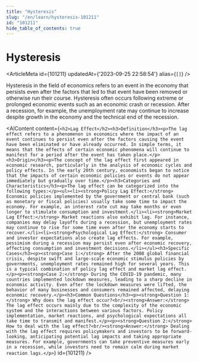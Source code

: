 ```yaml
---
title: "Hysteresis"
slug: "/en/learn/hysteresis-101211"
id: "101211"
hide_table_of_contents: true
---
```



# Hysteresis

<ArticleMeta id={101211} updatedAt={'2023-09-25 22:58:54'} alias={`[]`} />
<div className='border-solid border-b border-t-0 my-4 border-[var(--ifm-color-gray-300)]' />

Hysteresis in the field of economics refers to an event in the economy that persists even after the factors that led to that event have been removed or otherwise run their course. Hysteresis often occurs following extreme or prolonged economic events such as an economic crash or recession. After a recession, for example, the unemployment rate may continue to increase despite growth in the economy and the technical end of the recession.

<AIContent content={`<h2>Lag Effect</h2><h3>Definition</h3><p>The lag effect refers to a phenomenon in economics where the impact of an event continues to persist even after the factors causing the event have been eliminated or have already occurred. In simple terms, it means that the effects of certain economic phenomena will continue to manifest for a period after the event has taken place.</p><h3>Origin</h3><p>The concept of the lag effect first appeared in economic research, particularly in the analysis of economic cycles and policy effects. In the early 20th century, economists began to notice that the impacts of certain economic policies or events do not appear immediately but gradually over time.</p><h3>Categories and Characteristics</h3><p>The lag effect can be categorized into the following types:</p><ul><li><strong>Policy Lag Effect:</strong> Economic policies implemented by the government or central bank (such as monetary or fiscal policies) usually take some time to impact the economy. For example, an interest rate cut may take months or even longer to stimulate consumption and investment.</li><li><strong>Market Lag Effect:</strong> Market reactions also exhibit lag. For instance, companies may delay layoffs during a recession, but unemployment rates may continue to rise for some time even after the economy starts to recover.</li><li><strong>Psychological Lag Effect:</strong> Consumer and investor expectations also create lag effects. For example, pessimism during a recession may persist even after economic recovery, affecting consumption and investment decisions.</li></ul><h3>Specific Cases</h3><p><strong>Case 1:</strong> After the 2008 global financial crisis, despite swift and large-scale economic stimulus policies by governments, unemployment rates remained high for several years. This is a typical combination of policy lag effect and market lag effect.</p><p><strong>Case 2:</strong> During the COVID-19 pandemic, many countries implemented lockdown measures, leading to a sharp decline in economic activity. Even after the lockdown measures were lifted, the behavior of many businesses and consumers remained affected, delaying economic recovery.</p><h3>Common Questions</h3><p><strong>Question 1:</strong> Why does the lag effect occur?<br/><strong>Answer:</strong> The lag effect occurs mainly due to the complexity of the economic system and the interactions between various factors. Policy implementation, market reactions, and psychological expectations all take time to transmit and manifest.</p><p><strong>Question 2:</strong> How to deal with the lag effect?<br/><strong>Answer:</strong> Dealing with the lag effect requires policymakers and investors to be forward-looking, anticipating potential lag impacts and taking appropriate measures. For example, governments can take preventive measures early in a recession, while investors need to remain calm during market reaction lags.</p>`} id={101211} />
